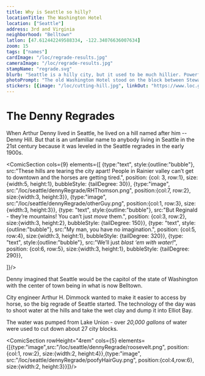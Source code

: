 ```yaml
---
title: Why is Seattle so hilly?
locationTitle: The Washington Hotel
location: ["Seattle"]
address: 3rd and Virginia
neighborhood: "Belltown"
latlon: [47.612442249588334, -122.34076636007634]
zoom: 15
tags: ["names"]
cardImage: "/loc/regrade-results.jpg"
cameraImage: "/loc/regrade-results.jpg"
stampName: "regrade.svg"
blurb: "Seattle is a hilly city, but it used to be much hillier. Powerful jets of water were used to carve into Seattle's hills and create the cityscape we recognize today."
photoPrompt: "The old Washington Hotel stood on the block between Stewart and Virginia, and you can walk two blocks up 3rd to find the old Cornelius Hotel, whose height matched the peak of the old Denny Hill. Take pictures along the way."
stickers: [{image: "/loc/cutting-hill.jpg", linkOut: "https://www.loc.gov/item/2015646669/"},{image: "/loc/regrade-results.jpg", linkOut: "https://www.loc.gov/item/2024693820/"},{image: "/comics/denny-regrade/arthur-3.png"},]
---
```



# The Denny Regrades

When Arthur Denny lived in Seattle, he lived on a hill named after him -- Denny Hill. But that is an unfamiliar name to anybody living in Seattle in the 21st century because it was leveled in the Seattle regrades in the early 1900s.

<ComicSection cols={9}  elements={[
    {type:"text", style:{outline:"bubble"}, src:"These hills are tearing the city apart! People in Rainier valley can’t get to downtown and the horses are getting tired.", position: {col: 3, row:1}, size: {width:5, height:1}, bubbleStyle: {tailDegree: 30}},
    {type:"image", src:"/loc/seattle/dennyRegrade/RHThomson.png", position:{col:7, row:2}, size:{width:3, height:3}},
    {type:"image", src:"/loc/seattle/dennyRegrade/otherGuy.png", position:{col:1, row:3}, size:{width:3, height:3}},
    {type: "text", style:{outline:"bubble"}, src:"But Reginald - they’re mountains! You can’t just *move* them.", position: {col:3, row:2}, size:{width:3, height:2}, bubbleStyle: {tailDegree: 150}},
    {type: "text", style:{outline:"bubble"}, src:"My man, you have no imagination.", position: {col:5, row:4}, size:{width:3, height:1}, bubbleStyle: {tailDegree: 320}},
    {type: "text", style:{outline:"bubble"}, src:"We’ll just *blast ‘em with water!*", position: {col:6, row:5}, size:{width:3, height:1}, bubbleStyle: {tailDegree: 290}},

]}/> 


<LOCItem
    type="pnp"
    linkOut="https://www.loc.gov/item/2015646669/"
    image="/loc/cutting-hill.jpg"
    caption="Cutting down a hill with a powerful jet of water"/>

Denny imagined that Seattle would be the capitol of the state of Washington with the center of town being in what is now Belltown.

City engineer Arthur H. Dimmock wanted to make it easier to access by horse, so the big regrade of Seattle started. The technology of the day was to shoot water at the hills and take the wet clay and dump it into Elliot Bay.

The water was pumped from Lake Union - over *20,000 gallons* of water were used to cut down about 27 city blocks.

<LOCItem
    type="pnp"
    image="/loc/regrade-results.jpg"
    linkOut="https://www.loc.gov/item/2024693820/"
    caption="The Washington Hotel, where Theodore Roosevelt stayed when he visited Seattle"/>

<ComicSection rowHeight="4rem" cols={5} elements={[{type:"image",src:"/loc/seattle/dennyRegrade/roosevelt.png",  position:{col:1, row:2}, size:{width:2, height:4}},{type:"image", src:"/loc/seattle/dennyRegrade/poofyHairGuy.png", position:{col:4,row:6}, size:{width:2, height:3}}]}/>